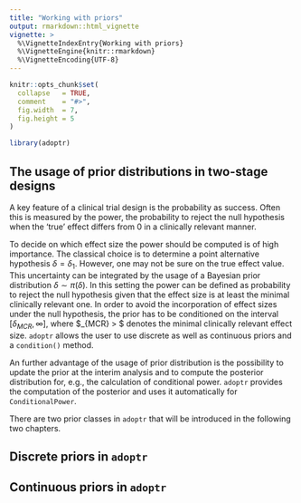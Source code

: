 ```yaml
---
title: "Working with priors"
output: rmarkdown::html_vignette
vignette: >
  %\VignetteIndexEntry{Working with priors}
  %\VignetteEngine{knitr::rmarkdown}
  %\VignetteEncoding{UTF-8}
---
```


```r
knitr::opts_chunk$set(
  collapse   = TRUE,
  comment    = "#>",
  fig.width  = 7,
  fig.height = 5
)
```

```r
library(adoptr)
```

## The usage of prior distributions in two-stage designs

A key feature of a clinical trial design is the probability as success.
Often this is measured by the power, the probability to reject the null
hypothesis when the 'true' effect differs from $0$ in a clinically 
relevant manner. 

To decide on which effect size the power should be computed is of high importance.
The classical choice is to determine a point alternative hypothesis 
$\delta = \delta_1$. 
However, one may not be sure on the true effect value.
This uncertainty can be integrated by the usage of a Bayesian prior
distribution $\delta \sim \pi(\delta)$. 
In this setting the power can be defined as probability to reject the 
null hypothesis given that the effect size is at least the minimal clinically
relevant one. 
In order to avoid the incorporation of effect sizes under the null hypothesis,
the prior has to be conditioned on the interval $[\delta_{MCR}, \infty]$, where
$\delta_{MCR} > $ denotes the minimal clinically relevant effect size.
`adoptr` allows the user to use discrete as well as continuous priors
and a `condition()` method.

An further advantage of the usage of prior distribution is the possibility
to update the prior at the interim analysis and to compute the posterior
distribution for, e.g., the calculation of conditional power. 
`adoptr` provides the computation of the posterior and uses it automatically
for `ConditionalPower`.

There are two prior classes in `adoptr` that will be introduced in the 
following two chapters. 


## Discrete priors in `adoptr`


## Continuous priors in `adoptr`
